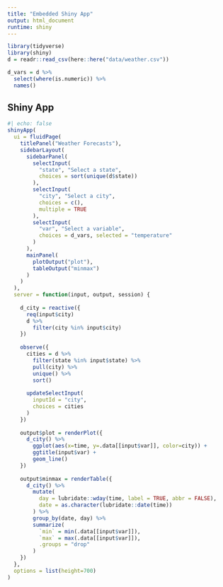 ```yaml
---
title: "Embedded Shiny App"
output: html_document
runtime: shiny
---
```


```r
library(tidyverse)
library(shiny)
d = readr::read_csv(here::here("data/weather.csv"))

d_vars = d %>%
  select(where(is.numeric)) %>%
  names()
```

## Shiny App

```r
#| echo: false
shinyApp(
  ui = fluidPage(
    titlePanel("Weather Forecasts"),
    sidebarLayout(
      sidebarPanel(
        selectInput(
          "state", "Select a state",
          choices = sort(unique(d$state))
        ),
        selectInput(
          "city", "Select a city",
          choices = c(),
          multiple = TRUE
        ),
        selectInput(
          "var", "Select a variable",
          choices = d_vars, selected = "temperature"
        )
      ),
      mainPanel( 
        plotOutput("plot"),
        tableOutput("minmax")
      )
    )
  ),
  server = function(input, output, session) {
    
    d_city = reactive({
      req(input$city)
      d %>%
        filter(city %in% input$city)
    })
    
    observe({
      cities = d %>%
        filter(state %in% input$state) %>%
        pull(city) %>%
        unique() %>%
        sort()
      
      updateSelectInput(
        inputId = "city", 
        choices = cities
      )
    })
    
    output$plot = renderPlot({
      d_city() %>%
        ggplot(aes(x=time, y=.data[[input$var]], color=city)) +
        ggtitle(input$var) +
        geom_line()
    })
    
    output$minmax = renderTable({
      d_city() %>%
        mutate(
          day = lubridate::wday(time, label = TRUE, abbr = FALSE),
          date = as.character(lubridate::date(time))
        ) %>%
        group_by(date, day) %>%
        summarize(
          `min` = min(.data[[input$var]]),
          `max` = max(.data[[input$var]]),
          .groups = "drop"
        )
    })
  },
  options = list(height=700)
)
```